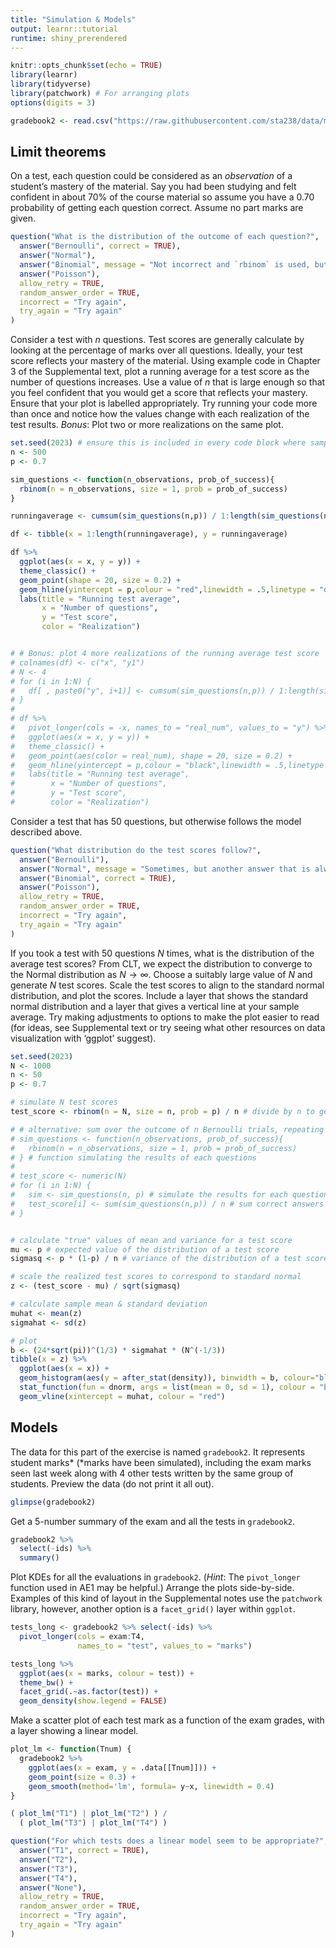 ```yaml
---
title: "Simulation & Models"
output: learnr::tutorial
runtime: shiny_prerendered
---
```


```r
knitr::opts_chunk$set(echo = TRUE)
library(learnr)
library(tidyverse)
library(patchwork) # For arranging plots
options(digits = 3)

gradebook2 <- read.csv("https://raw.githubusercontent.com/sta238/data/main/gradebook2.csv")
```

## Limit theorems

On a test, each question could be considered as an *observation* of a student's mastery of the material. Say you had been studying and felt confident in about $70\%$ of the course material so assume you have a $0.70$ probability of getting each question correct. Assume no part marks are given. 
```r
question("What is the distribution of the outcome of each question?",
  answer("Bernoulli", correct = TRUE),
  answer("Normal"),
  answer("Binomial", message = "Not incorrect and `rbinom` is used, but another option is more precise"),
  answer("Poisson"),
  allow_retry = TRUE,
  random_answer_order = TRUE,
  incorrect = "Try again",
  try_again = "Try again"
)
```

Consider a test with $n$ questions. Test scores are generally calculate by looking at the percentage of marks over all questions. Ideally, your test score reflects your mastery of the material. Using example code in Chapter 3 of the Supplemental text, plot a running average for a test score as the number of questions increases. Use a value of $n$ that is large enough so that you feel confident that you would get a score that reflects your mastery. Ensure that your plot is labelled appropriately. Try running your code more than once and notice how the values change with each realization of the test results. *Bonus*: Plot two or more realizations on the same plot.
```r
set.seed(2023) # ensure this is included in every code block where sampling is used
n <- 500
p <- 0.7

sim_questions <- function(n_observations, prob_of_success){
  rbinom(n = n_observations, size = 1, prob = prob_of_success)
}

runningaverage <- cumsum(sim_questions(n,p)) / 1:length(sim_questions(n,p))

df <- tibble(x = 1:length(runningaverage), y = runningaverage)

df %>%
  ggplot(aes(x = x, y = y)) +
  theme_classic() +
  geom_point(shape = 20, size = 0.2) +
  geom_hline(yintercept = p,colour = "red",linewidth = .5,linetype = "dotted") +
  labs(title = "Running test average",
       x = "Number of questions",
       y = "Test score",
       color = "Realization")


# # Bonus: plot 4 more realizations of the running average test score
# colnames(df) <- c("x", "y1")
# N <- 4
# for (i in 1:N) {
#   df[ , paste0("y", i+1)] <- cumsum(sim_questions(n,p)) / 1:length(sim_questions(n,p))
# }
# 
# df %>%
#   pivot_longer(cols = -x, names_to = "real_num", values_to = "y") %>%
#   ggplot(aes(x = x, y = y)) +
#   theme_classic() +
#   geom_point(aes(color = real_num), shape = 20, size = 0.2) +
#   geom_hline(yintercept = p,colour = "black",linewidth = .5,linetype = "dotted") +
#   labs(title = "Running test average",
#        x = "Number of questions",
#        y = "Test score",
#        color = "Realization")
```


Consider a test that has 50 questions, but otherwise follows the model described above. 
```r
question("What distribution do the test scores follow?",
  answer("Bernoulli"),
  answer("Normal", message = "Sometimes, but another answer that is always true"),
  answer("Binomial", correct = TRUE),
  answer("Poisson"),
  allow_retry = TRUE,
  random_answer_order = TRUE,
  incorrect = "Try again",
  try_again = "Try again"
)
```

If you took a test with 50 questions $N$ times, what is the distribution of the average test scores? From CLT, we expect the distribution to converge to the Normal distribution as $N \rightarrow \infty$. Choose a suitably large value of $N$ and generate $N$ test scores. Scale the test scores to align to the standard normal distribution, and plot the scores. Include a layer that shows the standard normal distribution and a layer that gives a vertical line at your sample average. Try making adjustments to options to make the plot easier to read (for ideas, see Supplemental text or try seeing what other resources on data visualization with 'ggplot' suggest).
```r
set.seed(2023)
N <- 1000
n <- 50
p <- 0.7

# simulate N test scores
test_score <- rbinom(n = N, size = n, prob = p) / n # divide by n to get the score as a proportional of possible marks

# # alternative: sum over the outcome of n Bernoulli trials, repeating N times
# sim_questions <- function(n_observations, prob_of_success){
#   rbinom(n = n_observations, size = 1, prob = prob_of_success)
# } # function simulating the results of each questions
# 
# test_score <- numeric(N)
# for (i in 1:N) {
#   sim <- sim_questions(n, p) # simulate the results for each question on a test
#   test_score[i] <- sum(sim_questions(n,p)) / n # sum correct answers and divide by number of questions to get test score
# }


# calculate "true" values of mean and variance for a test score
mu <- p # expected value of the distribution of a test score
sigmasq <- p * (1-p) / n # variance of the distribution of a test score

# scale the realized test scores to correspond to standard normal
z <- (test_score - mu) / sqrt(sigmasq)

# calculate sample mean & standard deviation
muhat <- mean(z) 
sigmahat <- sd(z)

# plot
b <- (24*sqrt(pi))^(1/3) * sigmahat * (N^(-1/3))
tibble(x = z) %>%
  ggplot(aes(x = x)) +
  geom_histogram(aes(y = after_stat(density)), binwidth = b, colour="black", fill="grey", alpha = 0.3) +
  stat_function(fun = dnorm, args = list(mean = 0, sd = 1), colour = "blue") + # layer with standard normal distribution
  geom_vline(xintercept = muhat, colour = "red")
```


## Models

The data for this part of the exercise is named `gradebook2`. It represents student marks* (*marks have been simulated), including the exam marks seen last week along with 4 other tests written by the same group of students. 
Preview the data (do not print it all out). 
```r
glimpse(gradebook2)
```

Get a 5-number summary of the exam and all the tests in `gradebook2`.
```r
gradebook2 %>%
  select(-ids) %>%
  summary()
```

Plot KDEs for all the evaluations in `gradebook2`. (*Hint*: The `pivot_longer` function used in AE1 may be helpful.) Arrange the plots side-by-side. Examples of this kind of layout in the Supplemental notes use the `patchwork` library, however, another option is a `facet_grid()` layer within `ggplot`.
```r
tests_long <- gradebook2 %>% select(-ids) %>%
  pivot_longer(cols = exam:T4,
               names_to = "test", values_to = "marks")

tests_long %>%
  ggplot(aes(x = marks, colour = test)) +
  theme_bw() +
  facet_grid(.~as.factor(test)) +
  geom_density(show.legend = FALSE)
```


Make a scatter plot of each test mark as a function of the exam grades, with a layer showing a linear model. 
```r
plot_lm <- function(Tnum) {
  gradebook2 %>%
    ggplot(aes(x = exam, y = .data[[Tnum]])) +
    geom_point(size = 0.3) +
    geom_smooth(method='lm', formula= y~x, linewidth = 0.4) 
}

( plot_lm("T1") | plot_lm("T2") ) /
  ( plot_lm("T3") | plot_lm("T4") ) 

```

```r
question("For which tests does a linear model seem to be appropriate?",
  answer("T1", correct = TRUE),
  answer("T2"),
  answer("T3"),
  answer("T4"),
  answer("None"),
  allow_retry = TRUE,
  random_answer_order = TRUE,
  incorrect = "Try again",
  try_again = "Try again"
)
```
